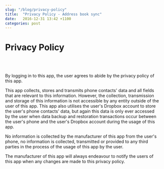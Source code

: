 ```yaml
---
slug: "/blog/privacy-policy"
title:  "Privacy Policy - Address book sync"
date:   2016-12-31 13:42 +1100
categories: post
---
```


<div className="blogText">

# Privacy Policy

<br/>
<br/>

By logging in to this app, the user agrees to abide by the privacy policy of this app.

This app collects, stores and transmits phone contacts' data and all fields that are relevant to this information. However, the collection, transmission and storage of this information is not accessible by any entity outside of the user of this app. This app also utilises the user's Dropbox account to store the user's phone contacts' data, but again this data is only ever accessed by the user when data backup and restoration transactions occur between the user's phone and the user's Dropbox account during the usage of this app.

No information is collected by the manufacturer of this app from the user's phone, no information is collected, transmitted or provided to any third parties in the process of the usage of this app by the user.

The manufacturer of this app will always endeavour to notify the users of this app when any changes are made to this privacy policy.

</div>